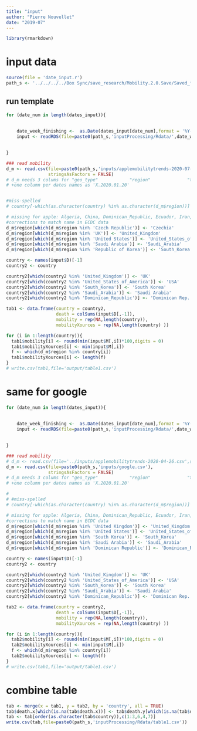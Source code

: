 ```yaml
---
title: "input"
author: "Pierre Nouvellet"
date: "2019-07"
---
```


```r
library(rmarkdown)

```

# input data

```r
source(file = 'date_input.r')
path_s <- '../../../../Box Sync/save_research/Mobility.2.0.Save/Saved_file/'

```
## run template

```r

for (date_num in length(dates_input)){
 
    
    date_week_finishing <-  as.Date(dates_input[date_num],format = '%Y-%m-%d')
    input <- readRDS(file=paste0(path_s,'inputProcessing/Rdata/',date_week_finishing,'_inputs_from_A.rds'))

   
}

### read mobility
d_m <- read.csv(file=paste0(path_s,'inputs/applemobilitytrends-2020-07-18.csv'),
                stringsAsFactors = FALSE)
# d_m needs 3 colums for "geo_type"            "region"              "transportation_type" 
# +one column per dates names as 'X.2020.01.20'


#miss-spelled
# country[-which(as.character(country) %in% as.character(d_m$region))]

# missing for apple: Algeria, China, Dominican_Republic, Ecuador, Iran, Peru, South_Korea, 
#corrections to match name in ECDC data
d_m$region[which(d_m$region %in% 'Czech Republic')] <- 'Czechia'
d_m$region[which(d_m$region %in% 'UK')] <- 'United_Kingdom'
d_m$region[which(d_m$region %in% 'United States')] <- 'United_States_of_America'
d_m$region[which(d_m$region %in% 'Saudi Arabia')] <- 'Saudi_Arabia'
d_m$region[which(d_m$region %in% 'Republic of Korea')] <- 'South_Korea'
```

```r

country <- names(input$D)[-1]
country2 <- country

country2[which(country2 %in% 'United_Kingdom')] <- 'UK'
country2[which(country2 %in% 'United_States_of_America')] <- 'USA'
country2[which(country2 %in% 'South_Korea')] <- 'South Korea'
country2[which(country2 %in% 'Saudi_Arabia')] <- 'Saudi Arabia'
country2[which(country2 %in% 'Dominican_Republic')] <- 'Dominican Rep.'

tab1 <- data.frame(country = country2,
                   death = colSums(input$D[,-1]),
                   mobility = rep(NA,length(country)),
                   mobilityXources = rep(NA,length(country) ))

for (i in 1:length(country)){
  tab1$mobility[i] <- round(min(input$M[,i])*100,digits = 0)
  tab1$mobilityXources[i] <- min(input$M[,i])
  f <- which(d_m$region %in% country[i])
  tab1$mobilityXources[i] <- length(f)
}
# write.csv(tab1,file='output/table1.csv')
```

# same for google

```r

for (date_num in length(dates_input)){
 
    
    date_week_finishing <-  as.Date(dates_input[date_num],format = '%Y-%m-%d')
    input <- readRDS(file=paste0(path_s,'inputProcessing/Rdata/',date_week_finishing,'_inputs_from_G.rds'))

   
}

### read mobility
# d_m <- read.csv(file='../inputs/applemobilitytrends-2020-04-26.csv',stringsAsFactors = FALSE)
d_m <- read.csv(file=paste0(path_s,'inputs/google.csv'),
                stringsAsFactors = FALSE)
# d_m needs 3 colums for "geo_type"            "region"              "transportation_type" 
# +one column per dates names as 'X.2020.01.20'

# 
# #miss-spelled
# country[-which(as.character(country) %in% as.character(d_m$region))]

# missing for apple: Algeria, China, Dominican_Republic, Ecuador, Iran, Peru, South_Korea, 
#corrections to match name in ECDC data
d_m$region[which(d_m$region %in% 'United Kingdom')] <- 'United_Kingdom'
d_m$region[which(d_m$region %in% 'United States')] <- 'United_States_of_America'
d_m$region[which(d_m$region %in% 'South Korea')] <- 'South_Korea'
d_m$region[which(d_m$region %in% 'Saudi Arabia')] <- 'Saudi_Arabia'
d_m$region[which(d_m$region %in% 'Dominican Republic')] <- 'Dominican_Republic'

```

```r

country <- names(input$D)[-1]
country2 <- country

country2[which(country2 %in% 'United_Kingdom')] <- 'UK'
country2[which(country2 %in% 'United_States_of_America')] <- 'USA'
country2[which(country2 %in% 'South_Korea')] <- 'South Korea'
country2[which(country2 %in% 'Saudi_Arabia')] <- 'Saudi Arabia'
country2[which(country2 %in% 'Dominican_Republic')] <- 'Dominican Rep.'

tab2 <- data.frame(country = country2,
                   death = colSums(input$D[,-1]),
                   mobility = rep(NA,length(country)),
                   mobilityXources = rep(NA,length(country) ))

for (i in 1:length(country)){
  tab2$mobility[i] <- round(min(input$M[,i])*100,digits = 0)
  tab2$mobilityXources[i] <- min(input$M[,i])
  f <- which(d_m$region %in% country[i])
  tab2$mobilityXources[i] <- length(f)
}
# write.csv(tab1,file='output/table1.csv')
```


# combine table

```r
tab <- merge(x = tab1, y = tab2, by = 'country', all = TRUE)
tab$death.x[which(is.na(tab$death.x))] <- tab$death.y[which(is.na(tab$death.x))]
tab <- tab[order(as.character(tab$country)),c(1:3,6,4,7)]
write.csv(tab,file=paste0(path_s,'inputProcessing/Rdata/table1.csv'))

```

